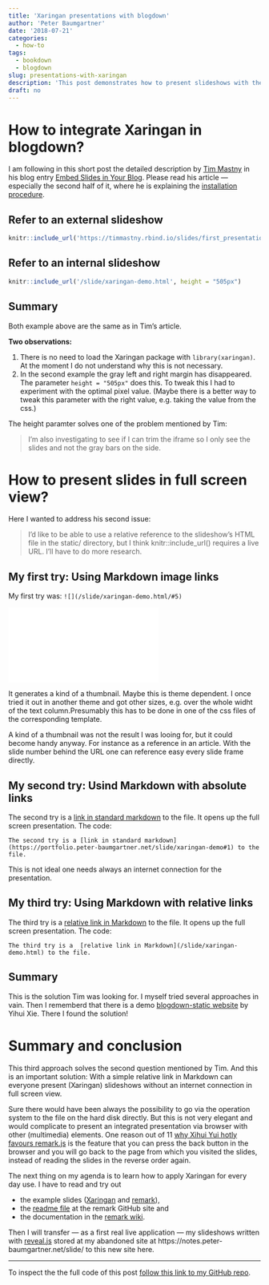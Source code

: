 ```yaml
---
title: 'Xaringan presentations with blogdown'
author: 'Peter Baumgartner'
date: '2018-07-21'
categories:
  - how-to
tags:
  - bookdown
  - blogdown
slug: presentations-with-xaringan
description: 'This post demonstrates how to present slideshows with the `Xaringan` package. I explain how to integrate slideshows with `Xaringan` into blogdown via internal and external links.'
draft: no
---
```


# How to integrate Xaringan in blogdown?

I am following in this short post the detailed description by [Tim Mastny](https://timmastny.rbind.io/)  in his blog entry [Embed Slides in Your Blog](https://timmastny.rbind.io/blog/embed-slides-knitr-blogdown/). Please read his article --- especially the second half of it, where he is explaining the [installation procedure](https://timmastny.rbind.io/blog/embed-slides-knitr-blogdown/#upload-your-slideshow-to-your-website).

## Refer to an external slideshow


```r
knitr::include_url('https://timmastny.rbind.io/slides/first_presentation')
```

## Refer to an internal slideshow


```r
knitr::include_url('/slide/xaringan-demo.html', height = "505px")
```

## Summary

Both example above are the same as in Tim's article. 

**Two observations:**

1. There is no need to load the Xaringan package with `library(xaringan)`. At the moment I do not understand why this is not necessary. 
2. In the second example the gray left and right margin has disappeared. The parameter `height = "505px"` does this. To tweak this I had to experiment with the optimal pixel value. (Maybe there is a better way to tweak this parameter with the right value, e.g. taking the value from the css.) 

The height paramter solves one of the problem mentioned by Tim:

> I’m also investigating to see if I can trim the iframe so I only see the slides and not the gray bars on the side.


# How to present slides in full screen view?

Here I wanted to address his second issue:

> I’d like to be able to use a relative reference to the slideshow’s HTML file in the static/ directory, but I think knitr::include_url() requires a live URL. I’ll have to do more research.

## My first try: Using Markdown image links 

My first try was: `![](/slide/xaringan-demo.html/#5)`

![](/slide/xaringan-demo.html#5)

It generates a kind of a thumbnail. Maybe this is theme dependent. I once tried it out in another theme and got other sizes, e.g. over the whole widht of the text column.Presumably this has to be done in one of the css files of the corresponding template. 

A kind of a thumbnail was not the result I was looing for, but it could become handy anyway. For instance as a reference in an article. With the slide number behind the URL one can reference easy every slide frame directly.

## My second try: Usind Markdown with absolute links

The second try is a [link in standard markdown](https://portfolio.peter-baumgartner.net/slide/xaringan-demo#1) to the file. It opens up the full screen presentation. The code:

`The second try is a [link in standard markdown](https://portfolio.peter-baumgartner.net/slide/xaringan-demo#1) to the file.`

This is not ideal one needs always an internet connection for the presentation.

## My third try: Using Markdown with relative links

The third try is a  [relative link in Markdown](/slide/xaringan-demo.html) to the file. It opens up the full screen presentation. The code:

`The third try is a  [relative link in Markdown](/slide/xaringan-demo.html) to the file.`

## Summary 
This is the solution Tim was looking for. I myself tried several approaches in vain. Then I rememberd that there is a demo [blogdown-static website](https://github.com/yihui/blogdown-static) by Yihui Xie. There I found the solution!

# Summary and conclusion

This third approach solves the second question mentioned by Tim. And this is an important solution: With a simple relative link in Markdown can everyone present (Xaringan) slideshows without an internet connection in full screen view.

Sure there would have been always the possibility to go via the operation system to the file on the hard disk directly. But this is not very elegant and would complicate to present an integrated presentation via browser with other (multimedia) elements. One reason out of 11 [why Xihui Yui hotly favours remark.js](https://yihui.name/en/2017/08/why-xaringan-remark-js/) is the feature that you can press the back button in the browser and you will go back to the page from which you visited the slides, instead of reading the slides in the reverse order again. 

The next thing on my agenda is to learn how to apply Xaringan for every day use. I have to read and try out 

+ the example slides ([Xaringan](/slide/xaringan-demo.html) and [remark](https://remarkjs.com/#1)), 
+ the [readme file](https://github.com/gnab/remark) at the remark GitHub site and
+ the documentation in the [remark wiki](https://github.com/gnab/remark/wiki). 

Then I will transfer --- as a first real live application --- my slideshows written with [reveal.js](https://revealjs.com/) stored at my abandoned site at https://notes.peter-baumgartner.net/slide/ to this new site here.

***

To inspect the the full code of this post [follow this link to my GitHub repo](https://github.com/petzi53/weblog-portfolio/blob/master/content/post/2018-07-18-presentations-with-xaringan.Rmd).

